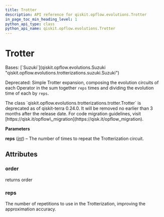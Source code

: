 ```yaml
---
title: Trotter
description: API reference for qiskit.opflow.evolutions.Trotter
in_page_toc_min_heading_level: 1
python_api_type: class
python_api_name: qiskit.opflow.evolutions.Trotter
---
```


# Trotter

<Class id="qiskit.opflow.evolutions.Trotter" github="https://github.com/qiskit/qiskit/tree/stable/0.45/qiskit/opflow/evolutions/trotterizations/trotter.py" signature="qiskit.opflow.evolutions.Trotter(reps=1)">
  Bases: [`Suzuki`](qiskit.opflow.evolutions.Suzuki "qiskit.opflow.evolutions.trotterizations.suzuki.Suzuki")

  Deprecated: Simple Trotter expansion, composing the evolution circuits of each Operator in the sum together `reps` times and dividing the evolution time of each by `reps`.

  <Admonition title="Deprecated since version 0.24.0" type="danger">
    The class `qiskit.opflow.evolutions.trotterizations.trotter.Trotter` is deprecated as of qiskit-terra 0.24.0. It will be removed no earlier than 3 months after the release date. For code migration guidelines, visit [https://qisk.it/opflow\_migration](https://qisk.it/opflow_migration).
  </Admonition>

  **Parameters**

  **reps** ([*int*](https://docs.python.org/3/library/functions.html#int "(in Python v3.12)")) – The number of times to repeat the Trotterization circuit.

  ## Attributes

  ### order

  <Attribute id="qiskit.opflow.evolutions.Trotter.order" name="order">
    returns order
  </Attribute>

  ### reps

  <Attribute id="qiskit.opflow.evolutions.Trotter.reps" name="reps">
    The number of repetitions to use in the Trotterization, improving the approximation accuracy.
  </Attribute>
</Class>

